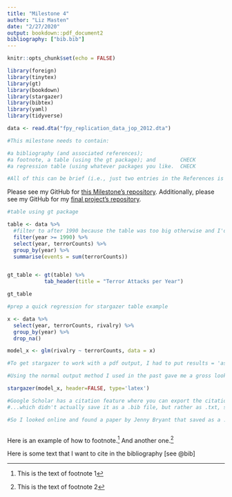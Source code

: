 ```yaml
---
title: "Milestone 4"
author: "Liz Masten"
date: "2/27/2020"
output: bookdown::pdf_document2
bibliography: ["bib.bib"]
---
```


```r
knitr::opts_chunk$set(echo = FALSE)

library(foreign)
library(tinytex)
library(gt)
library(bookdown)
library(stargazer)
library(bibtex)
library(yaml)
library(tidyverse)
```

```r

data <- read.dta("fpy_replication_data_jop_2012.dta")

#This milestone needs to contain: 

#a bibliography (and associated references);
#a footnote, a table (using the gt package); and        CHECK
#a regression table (using whatever packages you like.  CHECK

#All of this can be brief (i.e., just two entries in the References is fine) and fake (made up data in the tables).
```

Please see my GitHub for <a href = https://github.com/LizMas/ms_4 >this Milestone's repository</a>. 
Additionally, please see my GitHub for my <a href = https://github.com/LizMas/replication >final project's repository</a>. 

```r

#table using gt package 

table <- data %>% 
  #filter to after 1990 because the table was too big otherwise and I'd never actually do a table like that anyway 
  filter(year >= 1990) %>% 
  select(year, terrorCounts) %>% 
  group_by(year) %>% 
  summarise(events = sum(terrorCounts))


gt_table <- gt(table) %>% 
            tab_header(title = "Terror Attacks per Year")

gt_table

```


```r

#prep a quick regression for stargazer table example 

x <- data %>% 
  select(year, terrorCounts, rivalry) %>% 
  group_by(year) %>% 
  drop_na()

model_x <- glm(rivalry ~ terrorCounts, data = x)

```

```r

#To get stargazer to work with a pdf output, I had to put results = 'asis' in the code chunk. 

#Using the normal output method I used in the past gave me a gross looking table, so I changed it to header = FALSE and type = 'latex' to make it compatable with the pdf output, I suppose. 

stargazer(model_x, header=FALSE, type='latex')

```


```r

#Google Scholar has a citation feature where you can export the citation as a BibTeX 
#...which didn't actually save it as a .bib file, but rather as .txt, so that seems promising but didn't work for me this time. 

#So I looked online and found a paper by Jenny Bryant that saved as a .bib 



```


Here is an example of how to footnote.^[This is the text of footnote 1] 
And another one.^[This is the text of footnote 2]

Here is some text that I want to cite in the bibliography [see @bib]
